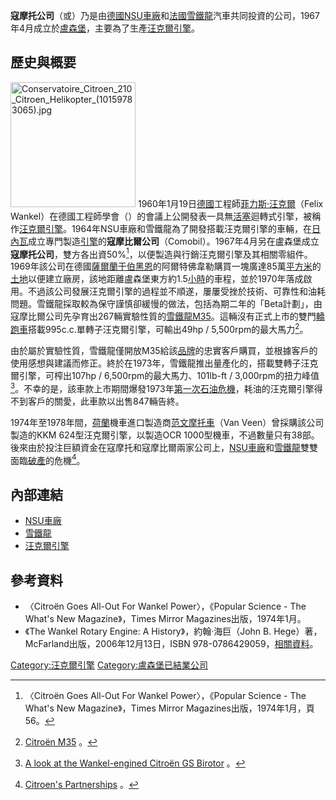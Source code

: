 '''寇摩托公司'''（{{lang-de|Comotor SA}}或{{lang-fr|Compagnie Europeenne de Construction de Moteurs Automobiles}}）乃是由[[德國|德國]][[NSU車廠|NSU車廠]]和[[法國|法國]][[雪鐵龍|雪鐵龍]]汽車共同投資的公司，1967年4月成立於[[盧森堡|盧森堡]]，主要為了生產[[汪克爾引擎|汪克爾引擎]]。

== 歷史與概要 ==
[[File:Conservatoire_Citroen_210_Citroen_Helikopter_(10159783065).jpg|200px]]
1960年1月19日[[德國|德國]]工程師[[菲力斯·汪克爾|菲力斯·汪克爾]]（Felix Wankel）在德國工程師學會（{{lang-de|VDI, Verein Deutscher Ingenieure}}）的會議上公開發表一具無[[活塞|活塞]]迴轉式引擎，被稱作[[汪克爾引擎|汪克爾引擎]]。1964年NSU車廠和雪鐵龍為了開發搭載汪克爾引擎的車輛，在[[日內瓦|日內瓦]]成立專門製造[[發動機|引擎]]的'''寇摩比爾公司'''（Comobil）。1967年4月另在盧森堡成立'''寇摩托公司'''，雙方各出資50%<ref>〈Citroën Goes All-Out For Wankel Power〉，《Popular Science - The What's New Magazine》，Times Mirror Magazines出版，1974年1月，頁56。</ref>，以便製造與行銷汪克爾引擎及其相關零組件。1969年該公司在德國[[薩爾蘭|薩爾蘭]][[于伯黑恩|于伯黑恩]]的阿爾特佛韋勒購買一塊廣達85萬[[平方米|平方米]]的[[土地|土地]]以便建立廠房，該地距離盧森堡東方約1.5[[小時|小時]]的車程，並於1970年落成啟用。不過該公司發展汪克爾引擎的過程並不順遂，屢屢受挫於技術、可靠性和油耗問題。雪鐵龍採取較為保守謹慎卻緩慢的做法，包括為期二年的「Beta計劃」，由寇摩比爾公司先孕育出267輛實驗性質的[[雪鐵龍M35|雪鐵龍M35]]。這輛沒有正式上市的雙門[[轎跑車|轎跑車]]搭載995c.c.單轉子汪克爾引擎，可輸出49hp / 5,500rpm的最大馬力<ref>{{en}}[http://www.cats-citroen.net/citroen_ami/ami_history_m35.html Citroën M35] {{Wayback|url=http://www.cats-citroen.net/citroen_ami/ami_history_m35.html |date=20051107103443 }}。</ref>。

由於屬於實驗性質，雪鐵龍僅開放M35給該[[品牌|品牌]]的忠實客戶購買，並根據客戶的使用感想與建議而修正。終於在1973年，雪鐵龍推出量產化的{{link-en|雪鐵龍GS|Citroën GS|雪鐵龍GS Birotor}}，搭載雙轉子汪克爾引擎，可榨出107hp / 6,500rpm的最大馬力、101lb-ft / 3,000rpm的扭力峰值<ref>{{en}}[http://ranwhenparked.net/2015/07/02/a-look-at-the-wankel-engined-citroen-gs-birotor/ A look at the Wankel-engined Citroën GS Birotor] {{Wayback|url=http://ranwhenparked.net/2015/07/02/a-look-at-the-wankel-engined-citroen-gs-birotor/ |date=20151006180029 }}。</ref>。不幸的是，該車款上市期間爆發1973年[[第一次石油危機|第一次石油危機]]，耗油的汪克爾引擎得不到客戶的關愛，此車款以出售847輛告終。

1974年至1978年間，[[荷蘭|荷蘭]]機車進口製造商[[范文摩托車|范文摩托車]]（Van Veen）曾採購該公司製造的KKM 624型汪克爾引擎，以製造OCR 1000型機車，不過數量只有38部。後來由於投注巨額資金在寇摩托和寇摩比爾兩家公司上，[[NSU車廠|NSU車廠]]和[[雪鐵龍|雪鐵龍]]雙雙面臨[[破產|破產]]的危機<ref>{{en}}[http://www.citroencarclub.com/drupal/node/105 Citroen's Partnerships] {{Wayback|url=http://www.citroencarclub.com/drupal/node/105 |date=20141129021224 }}。</ref>。

== 內部連結 ==
* [[NSU車廠|NSU車廠]]
* [[雪鐵龍|雪鐵龍]]
* [[汪克爾引擎|汪克爾引擎]]

== 參考資料 ==
* 〈Citroën Goes All-Out For Wankel Power〉，《Popular Science - The What's New Magazine》，Times Mirror Magazines出版，1974年1月。
* 《The Wankel Rotary Engine: A History》，約翰·海巨（John B. Hege）著，McFarland出版，2006年12月13日，ISBN 978-0786429059，[https://books.google.com.tw/books?id=IB2lMFqTTl8C&pg=PA85&lpg=PA85&dq=Comotor+NSU+Citro%C3%ABn&source=bl&ots=_3v4bCFvy6&sig=uhn1J9KNQ0V76ubUaTEBnd3sA7M&hl=zh-TW&sa=X&ved=0CEcQ6AEwBmoVChMIwqbouOmsyAIVChqUCh2N7AHq#v=onepage&q=Comotor%20NSU%20Citro%C3%ABn&f=false 相關資料]{{Wayback|url=https://books.google.com.tw/books?id=IB2lMFqTTl8C&pg=PA85&lpg=PA85&dq=Comotor+NSU+Citro%C3%ABn&source=bl&ots=_3v4bCFvy6&sig=uhn1J9KNQ0V76ubUaTEBnd3sA7M&hl=zh-TW&sa=X&ved=0CEcQ6AEwBmoVChMIwqbouOmsyAIVChqUCh2N7AHq#v=onepage&q=Comotor%20NSU%20Citro%C3%ABn&f=false |date=20151006151844 }}。
{{reflist}}

[[Category:汪克爾引擎|Category:汪克爾引擎]]
[[Category:盧森堡已結業公司|Category:盧森堡已結業公司]]